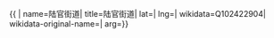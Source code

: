 {{ {{{1|PRC admin/showdata}}}|
name=陆官街道|
title=陆官街道|
lat=|
lng=|
wikidata=Q102422904|
wikidata-original-name=|
arg={{{arg|}}}}}